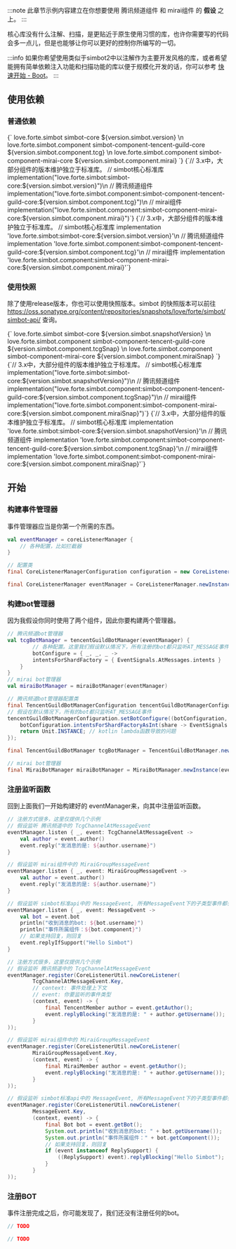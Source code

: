 ---
sidebar_position: 1
description: 使用核心库进行开发。
tags: [快速开始]
---


:::note
此章节示例内容建立在你想要使用 腾讯频道组件 和 mirai组件 的 **假设** 之上。
:::

核心库没有什么注解、扫描，是更贴近于原生使用习惯的库，也许你需要写的代码会多一点儿，但是也能够让你可以更好的控制你所编写的一切。


:::info
如果你希望使用类似于simbot2中以注解作为主要开发风格的库，或者希望能拥有简单依赖注入功能和扫描功能的库以便于规模化开发的话，你可以参考 [快速开始 - Boot](./Boot.mdx)。
:::

## 使用依赖
### 普通依赖



<Tabs groupId="use-dependency">
<TabItem value="Maven" label="Maven" default>
<CodeBlock language="xml">
{`<!-- simbot核心标准库 -->
<dependency>
    <groupId>love.forte.simbot</groupId>
    <artifactId>simbot-core</artifactId>
    <version>${version.simbot.version}</version>
</dependency>\n
<!-- 腾讯频道组件 -->
<dependency>
    <groupId>love.forte.simbot.component</groupId>
    <artifactId>simbot-component-tencent-guild-core</artifactId>
    <version>${version.simbot.component.tcg}</version>
</dependency>\n
<!-- mirai组件 -->
<dependency>
    <groupId>love.forte.simbot.component</groupId>
    <artifactId>simbot-component-mirai-core</artifactId>
    <version>${version.simbot.component.mirai}</version>
</dependency>`}
</CodeBlock>
</TabItem>

<TabItem value="Gradle Kotlin DSL" label="Gradle Kotlin DSL">
<CodeBlock language="kotlin">
    {`// 3.x中，大部分组件的版本维护独立于标准库。
// simbot核心标准库
implementation("love.forte.simbot:simbot-core:${version.simbot.version}")\n
// 腾讯频道组件
implementation("love.forte.simbot.component:simbot-component-tencent-guild-core:${version.simbot.component.tcg}")\n
// mirai组件
implementation("love.forte.simbot.component:simbot-component-mirai-core:${version.simbot.component.mirai}")`}
</CodeBlock>
</TabItem>

<TabItem value="Gradle Groovy" label="Gradle Groovy">
<CodeBlock language="groovy">
{`// 3.x中，大部分组件的版本维护独立于标准库。
// simbot核心标准库
implementation 'love.forte.simbot:simbot-core:${version.simbot.version}'\n
// 腾讯频道组件
implementation 'love.forte.simbot.component:simbot-component-tencent-guild-core:${version.simbot.component.tcg}'\n
// mirai组件
implementation 'love.forte.simbot.component:simbot-component-mirai-core:${version.simbot.component.mirai}'`}
</CodeBlock>
</TabItem>
</Tabs>


### 使用快照
除了使用release版本，你也可以使用快照版本。simbot 的快照版本可以前往 <https://oss.sonatype.org/content/repositories/snapshots/love/forte/simbot/simbot-api/> 查询。

<Tabs groupId="use-dependency">
<TabItem value="Maven" label="Maven" default>
<CodeBlock language="xml">
{`<!-- simbot核心标准库 -->
<dependency>
    <groupId>love.forte.simbot</groupId>
    <artifactId>simbot-core</artifactId>
    <version>${version.simbot.snapshotVersion}</version>
</dependency>\n
<!-- 腾讯频道组件 -->
<dependency>
    <groupId>love.forte.simbot.component</groupId>
    <artifactId>simbot-component-tencent-guild-core</artifactId>
    <version>${version.simbot.component.tcgSnap}</version>
</dependency>\n
<!-- mirai组件 -->
<dependency>
    <groupId>love.forte.simbot.component</groupId>
    <artifactId>simbot-component-mirai-core</artifactId>
    <version>${version.simbot.component.miraiSnap}</version>
</dependency>`}
</CodeBlock>
</TabItem>

<TabItem value="Gradle Kotlin DSL" label="Gradle Kotlin DSL">
<CodeBlock language="kotlin">
{`// 3.x中，大部分组件的版本维护独立于标准库。
// simbot核心标准库
implementation("love.forte.simbot:simbot-core:${version.simbot.snapshotVersion}")\n
// 腾讯频道组件
implementation("love.forte.simbot.component:simbot-component-tencent-guild-core:${version.simbot.component.tcgSnap}")\n
// mirai组件
implementation("love.forte.simbot.component:simbot-component-mirai-core:${version.simbot.component.miraiSnap}")`}
</CodeBlock>
</TabItem>

<TabItem value="Gradle Groovy" label="Gradle Groovy">
<CodeBlock language="groovy">
{`// 3.x中，大部分组件的版本维护独立于标准库。
// simbot核心标准库
implementation 'love.forte.simbot:simbot-core:${version.simbot.snapshotVersion}'\n
// 腾讯频道组件
implementation 'love.forte.simbot.component:simbot-component-tencent-guild-core:${version.simbot.component.tcgSnap}'\n
// mirai组件
implementation 'love.forte.simbot.component:simbot-component-mirai-core:${version.simbot.component.miraiSnap}'`}
</CodeBlock>
</TabItem>
</Tabs>



## 开始
### 构建事件管理器

事件管理器应当是你第一个所需的东西。

<Tabs groupId="code">
<TabItem value="kotlin" default>

```kotlin
val eventManager = coreListenerManager {
    // 各种配置，比如拦截器
}
```

</TabItem>
<TabItem value="java">

```java
// 配置类
final CoreListenerManagerConfiguration configuration = new CoreListenerManagerConfiguration();

final CoreListenerManager eventManager = CoreListenerManager.newInstance(configuration);
```

</TabItem>
</Tabs>

### 构建bot管理器
因为我假设你同时使用了两个组件，因此你要构建两个管理器。

<Tabs groupId="code">
<TabItem value="kotlin" default>

```kotlin
// 腾讯频道bot管理器
val tcgBotManager = tencentGuildBotManager(eventManager) {
        // 各种配置。这里我们假设默认情况下，所有注册的bot都只监听AT_MESSAGE事件
        botConfigure = { _, _, _ ->
        intentsForShardFactory = { EventSignals.AtMessages.intents }
    }
}
// mirai bot管理器
val miraiBotManager = miraiBotManager(eventManager)
```

</TabItem>
<TabItem value="java">

```java
// 腾讯频道bot管理器配置类
final TencentGuildBotManagerConfiguration tencentGuildBotManagerConfiguration = new TencentGuildBotManagerConfiguration(eventManager);
// 假设在默认情况下，所有的bot都只监听AT_MESSAGE事件
tencentGuildBotManagerConfiguration.setBotConfigure((botConfiguration, appId, appKey, token) -> {
    botConfiguration.intentsForShardFactoryAsInt(share -> EventSignals.AtMessages.getIntentsValue());
    return Unit.INSTANCE; // kotlin lambda函数导致的问题
});

final TencentGuildBotManager tcgBotManager = TencentGuildBotManager.newInstance(tencentGuildBotManagerConfiguration);

// mirai bot管理器
final MiraiBotManager miraiBotManager = MiraiBotManager.newInstance(eventManager);
```

</TabItem>
</Tabs>


### 注册监听函数
回到上面我们一开始构建好的 eventManager来，向其中注册监听函数。

<Tabs groupId="code">
    <TabItem value="kotlin" default>

```kotlin
// 注册方式很多，这里仅提供几个示例
// 假设监听 腾讯频道中的 TcgChannelAtMessageEvent
eventManager.listen { _, event: TcgChannelAtMessageEvent ->
    val author = event.author()
    event.reply("发消息的是: ${author.username}")
}

// 假设监听 mirai组件中的 MiraiGroupMessageEvent
eventManager.listen { _, event: MiraiGroupMessageEvent ->
    val author = event.author()
    event.reply("发消息的是: ${author.username}")
}

// 假设监听 simbot标准api中的 MessageEvent, 所有MessageEvent下的子类型事件都会被触发
eventManager.listen { _, event: MessageEvent ->
    val bot = event.bot
    println("收到消息的bot: ${bot.username}")
    println("事件所属组件：${bot.component}")
    // 如果支持回复，则回复
    event.replyIfSupport("Hello Simbot")
}
```

</TabItem>
<TabItem value="java">

```java
// 注册方式很多，这里仅提供几个示例
// 假设监听 腾讯频道中的 TcgChannelAtMessageEvent
eventManager.register(CoreListenerUtil.newCoreListener(
        TcgChannelAtMessageEvent.Key,
        // context: 事件处理上下文
        // event: 你要监听的事件类型
        (context, event) -> {
            final TencentMember author = event.getAuthor();
            event.replyBlocking("发消息的是: " + author.getUsername());
        }
));

// 假设监听 mirai组件中的 MiraiGroupMessageEvent
eventManager.register(CoreListenerUtil.newCoreListener(
        MiraiGroupMessageEvent.Key,
        (context, event) -> {
            final MiraiMember author = event.getAuthor();
            event.replyBlocking("发消息的是: " + author.getUsername());
        }
));

// 假设监听 simbot标准api中的 MessageEvent, 所有MessageEvent下的子类型事件都会被触发
eventManager.register(CoreListenerUtil.newCoreListener(
        MessageEvent.Key,
        (context, event) -> {
            final Bot bot = event.getBot();
            System.out.println("收到消息的bot: " + bot.getUsername());
            System.out.println("事件所属组件：" + bot.getComponent());
            // 如果支持回复，则回复
            if (event instanceof ReplySupport) {
                ((ReplySupport) event).replyBlocking("Hello Simbot");
            }
        }
));
```

</TabItem>
</Tabs>

### 注册BOT
事件注册完成之后，你可能发现了，我们还没有注册任何的bot。

<Tabs groupId="code">
    <TabItem value="kotlin" default>

```kotlin
// TODO
```

</TabItem>
<TabItem value="java">

```java
// TODO
```

</TabItem>
</Tabs>




